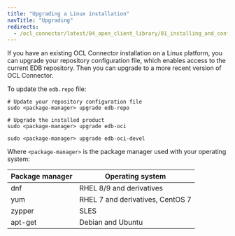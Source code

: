 ```yaml
---
title: "Upgrading a Linux installation"
navTitle: "Upgrading"
redirects:
  - /ocl_connector/latest/04_open_client_library/01_installing_and_configuring_the_ocl_connector/11_updating_rpm_install/
---
```



If you have an existing OCL Connector installation on a Linux platform, you can upgrade your repository configuration file, which enables access to the current EDB repository. Then you can upgrade to a more recent version of OCL Connector.

To update the `edb.repo` file:

```shell
# Update your repository configuration file
sudo <package-manager> upgrade edb-repo

# Upgrade the installed product
sudo <package-manager> upgrade edb-oci

sudo <package-manager> upgrade edb-oci-devel
```

Where `<package-manager>` is the package manager used with your operating system:

  | Package manager |         Operating system         |
  | --------------- | -------------------------------- |
  | dnf             | RHEL 8/9 and derivatives         |
  | yum             | RHEL 7 and derivatives, CentOS 7 |
  | zypper          | SLES                             |
  | apt-get         | Debian and Ubuntu                |



